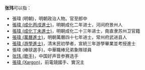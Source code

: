 '''张玮'''可以指：
* 張瑋 (明朝)，明朝政治人物。官至郎中
* [[張瑋_(成化丙戌進士)|張瑋 (成化丙戌進士)]]，明朝成化二年进士，河间府景州人
* [[張瑋_(成化丁未進士)|張瑋 (成化丁未進士)]]，明朝成化二十三年进士，南直隶苏州卫官籍
* [[張瑋_(萬曆進士)|張瑋 (萬曆進士)]]，明朝萬曆四十七年进士，常州府武进县人
* [[張瑋_(宣統進士)|張瑋 (游學進士)]]，清末民初學者，宣統三年游學畢業並考授進士
* 張瑋 (棒球選手)，中華職棒兄弟象隊球員
* [[张玮_(歌手)|张玮 (歌手)]]，中国好声音参赛选手
* [[Xargon|張瑋 (Xargon)]]，前電競國手、實況主

{{disambig|cat=二字张姓人名消歧义|W玮}}